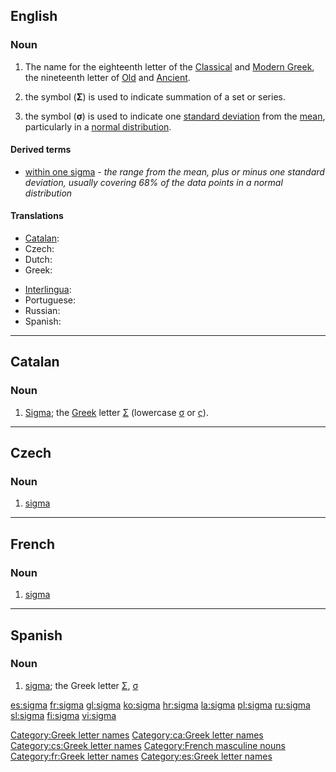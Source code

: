 {{letter_disp2|rho|[[image:Greek_uc_sigma.svg|33px]][[image:Greek_lc_sigma1.png|30px]][[image:Greek_lc_sigma2.png|23px]] |tau|σίγμα|Σ|σ}}

==English==
===Noun===
{{en-noun}}

# The name for the eighteenth letter of the [[Classical Greek|Classical]] and [[Modern Greek]], the nineteenth letter of [[Old Greek|Old]] and [[Ancient Greek|Ancient]].
# {{mathematics}} the symbol ('''Σ''') is used to indicate summation of a set or series.
# {{statistics}} the symbol ('''σ''') is used to indicate one [[standard deviation]] from the [[mean]], particularly in a [[normal distribution]].

====Derived terms====
*[[within one sigma]] - ''the range from the mean, plus or minus one standard deviation, usually covering 68% of the data points in a normal distribution''

====Translations====
{{trans-top|letter of the Greek alphabet}}
*[[Catalan]]: {{t-|ca|sigma|f}}
*Czech: {{t-|cs|sigma|n}}
*Dutch: {{t-|nl|sigma|m}}
*Greek: {{t+|el|σίγμα|n|sc=Grek}}
{{trans-mid}}
*[[Interlingua]]: {{t-|ia|sigma|xs=Interlingua}}
*Portuguese: {{t-|pt|sigma|m}}
*Russian: {{t|ru|сигма|f|tr=sígma|sc=Cyrl}}
*Spanish: {{t+|es|sigma|f}}
{{trans-bottom}}

[[Category:Greek letter names]]

----

==Catalan==

===Noun===
{{ca-noun|f|pl=sigmes}}
# [[#English|Sigma]]; the [[Appendix:Greek script|Greek]] letter [[Σ]] (lowercase [[σ]] or [[ς]]).

[[Category:ca:Greek letter names]]

----

==Czech==

===Noun===
{{cs-noun|g=n}}

# [[#English|sigma]]

[[Category:cs:Greek letter names]]

----

==French==

===Noun===
{{infl|fr|noun}} {{m|inv}}

# [[#English|sigma]] {{gloss|Greek letter}}

[[Category:French masculine nouns]]
[[Category:fr:Greek letter names]]

----

==Spanish==

===Noun===
{{es-noun-f}}

# [[#English|sigma]]; the Greek letter [[Σ]], [[σ]]

[[Category:es:Greek letter names]]

[[es:sigma]]
[[fr:sigma]]
[[gl:sigma]]
[[ko:sigma]]
[[hr:sigma]]
[[la:sigma]]
[[pl:sigma]]
[[ru:sigma]]
[[sl:sigma]]
[[fi:sigma]]
[[vi:sigma]]